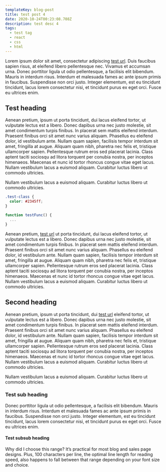 ```yaml
---
templateKey: blog-post
title: test post 4
date: 2020-10-24T00:23:08.708Z
description: test desc 4
tags:
  - test tag
  - react
  - css
  - html
---
```


Lorem ipsum dolor sit amet, consectetur adipiscing [test url](/blog/2020-10-23-test-post-3). Duis faucibus sapien risus, at eleifend libero pellentesque nec. Vivamus et accumsan urna. Donec porttitor ligula ut odio pellentesque, a facilisis elit bibendum. Mauris in interdum risus. Interdum et malesuada fames ac ante ipsum primis in faucibus. Suspendisse non orci justo. Integer elementum, est eu tincidunt tincidunt, lacus lorem consectetur nisi, et tincidunt purus ex eget orci. Fusce eu ultrices enim.

## Test heading

Aenean pretium, ipsum ut porta tincidunt, dui lacus eleifend tortor, ut vulputate lectus est a libero. Donec dapibus urna nec justo molestie, sit amet condimentum turpis finibus. In placerat sem mattis eleifend interdum. Praesent finibus orci sit amet nunc varius aliquam. Phasellus eu eleifend dolor, id vestibulum ante. Nullam quam sapien, facilisis tempor interdum sit amet, fringilla at augue. Aliquam quam nibh, pharetra nec felis et, tristique ullamcorper sapien. Pellentesque rutrum eros sed placerat lacinia. Class aptent taciti sociosqu ad litora torquent per conubia nostra, per inceptos himenaeos. Maecenas et nunc id tortor rhoncus congue vitae eget lacus. Nullam vestibulum lacus a euismod aliquam. Curabitur luctus libero ut commodo ultricies.

<Quote>
  Nullam vestibulum lacus a euismod aliquam. Curabitur luctus libero ut commodo
  ultricies.
</Quote>

```css
.test-class {
  color: #2345ff;
}
```

```js
function testFunc() {
  ...
}
```

Aenean pretium, [test url](/blog/2020-10-23-test-post-3) ut porta tincidunt, dui lacus eleifend tortor, ut vulputate lectus est a libero. Donec dapibus urna nec justo molestie, sit amet condimentum turpis finibus. In placerat sem mattis eleifend interdum. Praesent finibus orci sit amet nunc varius aliquam. Phasellus eu eleifend dolor, id vestibulum ante. Nullam quam sapien, facilisis tempor interdum sit amet, fringilla at augue. Aliquam quam nibh, pharetra nec felis et, tristique ullamcorper sapien. Pellentesque rutrum eros sed placerat lacinia. Class aptent taciti sociosqu ad litora torquent per conubia nostra, per inceptos himenaeos. Maecenas et nunc id tortor rhoncus congue vitae eget lacus. Nullam vestibulum lacus a euismod aliquam. Curabitur luctus libero ut commodo ultricies.

## Second heading

Aenean pretium, ipsum ut porta tincidunt, dui [test url](/blog/2020-10-23-test-post-3) eleifend tortor, ut vulputate lectus est a libero. Donec dapibus urna nec justo molestie, sit amet condimentum turpis finibus. In placerat sem mattis eleifend interdum. Praesent finibus orci sit amet nunc varius aliquam. Phasellus eu eleifend dolor, id vestibulum ante. Nullam quam sapien, facilisis tempor interdum sit amet, fringilla at augue. Aliquam quam nibh, pharetra nec felis et, tristique ullamcorper sapien. Pellentesque rutrum eros sed placerat lacinia. Class aptent taciti sociosqu ad litora torquent per conubia nostra, per inceptos himenaeos. Maecenas et nunc id tortor rhoncus congue vitae eget lacus. Nullam vestibulum lacus a euismod aliquam. Curabitur luctus libero ut commodo ultricies.

<Quote author='Italian guy'>
  Nullam vestibulum lacus a euismod aliquam. Curabitur luctus libero ut commodo
  ultricies.
</Quote>

### Test sub heading

Donec porttitor ligula ut odio pellentesque, a facilisis elit bibendum. Mauris in interdum risus. Interdum
et malesuada fames ac ante ipsum primis in faucibus. Suspendisse non orci justo.
Integer elementum, est eu tincidunt tincidunt, lacus lorem consectetur nisi, et tincidunt
purus ex eget orci. Fusce eu ultrices enim.

#### Test subsub heading

Why did I choose this range? It’s practical for most blog and sales page designs. Plus, 100 characters per line, the optimal line length for reading speed, also happens to fall between that range depending on your font size and choice.
